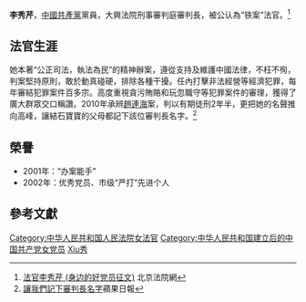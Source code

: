 {{多個問題|
{{blpdispute|time=2010-11-29T08:18:36+00:00}}
{{copyedit|time=2010-11-19T02:44:07+00:00}}
{{npov|time=2010-11-19T02:44:07+00:00}}
}}
'''李秀芹'''，[[中國共產黨|中國共產黨]]黨員，大興法院刑事審判庭審判長，被公认為“铁案”法官。<ref>[http://bjgy.chinacourt.org/public/detail.php?id=3511 法官李秀芹 (身边的好党员征文)] {{webarchive|url=https://web.archive.org/web/20030901211737/http://bjgy.chinacourt.org/public/detail.php?id=3511 |date=2003-09-01 }}北京法院網</ref>

==法官生涯==
她本著“公正司法，執法為民”的精神辦案，遵從支持及維護中國法律，不枉不徇，判案堅持原則，敢於動真碰硬，排除各種干擾。任內打擊非法經營等經濟犯罪，每年審結犯罪案件百多宗。高度重視貪污賄賂和玩忽職守等犯罪案件的審理，獲得了廣大群眾交口稱讚。2010年承辨[[趙連海|趙連海]]案，判以有期徒刑2年半，更把她的名聲推向高峰，讓結石寶寶的父母都記下該位審判長名字。<ref>[http://www1.hk.apple.nextmedia.com/template/apple/art_main.php?iss_id=20101112&sec_id=4104&art_id=14653309 讓我們記下審判長名字]{{Dead link}}蘋果日報</ref>

==榮譽==
*2001年：“办案能手”
*2002年：优秀党员、市级“严打”先进个人

==參考文獻==
{{Reflist}}

{{DEFAULTSORT:Li李}}
[[Category:中华人民共和国人民法院女法官|Category:中华人民共和国人民法院女法官]]
[[Category:中华人民共和国建立后的中国共产党女党员|Category:中华人民共和国建立后的中国共产党女党员]]
[[Category:李姓|Xiu秀]]